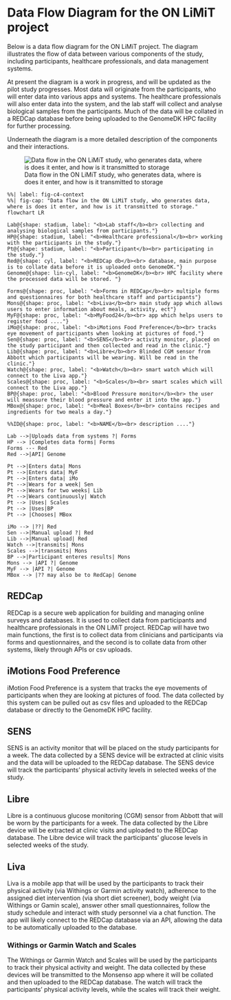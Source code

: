 # Data Flow Diagram for the ON LiMiT project

Below is a data flow diagram for the ON LiMiT project. The diagram illustrates the flow of data between various components of the study, including participants, healthcare professionals, and data management systems.

At present the diagram is a work in progress, and will be updated as the pilot study progresses. Most data will originate from the participants, who will enter data into various apps and systems. The healthcare professionals will also enter data into the system, and the lab staff will collect and analyse biological samples from the participants. Much of the data will be collated in a REDCap database before being uploaded to the GenomeDK HPC facility for further processing.

Underneath the diagram is a more detailed description of the components and their interactions.

![Data flow in the ON LiMiT study, who generates data, where is does it enter, and how is it transmitted to storage](../images/data-flow.png)

::: {.content-hidden}
```mermaid
%%| label: fig-c4-context
%%| fig-cap: "Data flow in the ON LiMiT study, who generates data, where is does it enter, and how is it transmitted to storage."
flowchart LR

Lab@{shape: stadium, label: "<b>Lab staff</b><br> collecting and analysing biological samples from participants."}
HP@{shape: stadium, label: "<b>Healthcare professional</b><br> working with the participants in the study."}
Pt@{shape: stadium, label: "<b>Participant</b><br> participating in the study."}
Red@{shape: cyl, label: "<b>REDCap db</b><br> database, main purpose is to collate data before it is uploaded onto GenomeDK."}
Genome@{shape: lin-cyl, label: "<b>GenomeDK</b><br> HPC facility where the processed data will be stored. "}

Forms@{shape: proc, label: "<b>Forms in REDCap</b><br> multiple forms and questionnaires for both healthcare staff and participants"}
Mons@{shape: proc, label: "<b>Liva</b><br> main study app which allows users to enter information about meals, activity, ect"}
MyF@{shape: proc, label: "<b>MyFood24</b><br> app which helps users to register food ...."}
iMo@{shape: proc, label: "<b>iMotions Food Preference</b><br> tracks eye movement of participants when looking at pictures of food."}
Sen@{shape: proc, label: "<b>SENS</b><br> activity monitor, placed on the study participant and then collected and read in the clinic."}
Lib@{shape: proc, label: "<b>Libre</b><br> Blinded CGM sensor from Abbott which participants will be wearing. Will be read in the clinic."}
Watch@{shape: proc, label: "<b>Watch</b><br> smart watch which will connect to the Liva app."}
Scales@{shape: proc, label: "<b>Scales</b><br> smart scales which will connect to the Liva app."}
BP@{shape: proc, label: "<b>Blood Pressure monitor</b><br> the user will meassure their blood pressure and enter it into the app."}
MBox@{shape: proc, label: "<b>Meal Boxes</b><br> contains recipes and ingredients for two meals a day."}

%%ID@{shape: proc, label: "<b>NAME</b><br> description ...."}

Lab -->|Uploads data from systems ?| Forms
HP --> |Completes data forms| Forms
Forms --- Red
Red -->|API| Genome

Pt -->|Enters data| Mons
Pt -->|Enters data| MyF
Pt -->|Enters data| iMo
Pt -->|Wears for a week| Sen
Pt -->|Wears for two weeks| Lib
Pt -->|Wears continuously| Watch
Pt --> |Uses| Scales
Pt --> |Uses|BP
Pt --> |Chooses| MBox

iMo --> |??| Red
Sen -->|Manual upload ?| Red
Lib -->|Manual upload| Red
Watch -->|transmits| Mons
Scales -->|transmits| Mons
BP -->|Participant enteres results| Mons
Mons --> |API ?| Genome
MyF --> |API ?| Genome
MBox --> |?? may also be to RedCap| Genome
```
:::
## REDCap

REDCap is a secure web application for building and managing online surveys and databases. It is used to collect data from participants and healthcare professionals in the ON LiMiT project. REDCap will have two main functions, the first is to collect data from clinicians and participants via forms and questionnaires, and the second is to collate data from other systems, likely through APIs or csv uploads.

## iMotions Food Preference

iMotion Food Preference is a system that tracks the eye movements of participants when they are looking at pictures of food. The data collected by this system can be pulled out as csv files and uploaded to the REDCap database or directly to the GenomeDK HPC facility.

## SENS

SENS is an activity monitor that will be placed on the study participants for a week. The data collected by a SENS device will be extracted at clinic visits and the data will be uploaded to the REDCap database. The SENS device will track the participants' physical activity levels in selected weeks of the study.

## Libre

Libre is a continuous glucose monitoring (CGM) sensor from Abbott that will be worn by the participants for a week. The data collected by the Libre device will be extracted at clinic visits and uploaded to the REDCap database. The Libre device will track the participants' glucose levels in selected weeks of the study.

## Liva

Liva is a mobile app that will be used by the participants to track their physical activity (via Withings or Garmin activity watch), adherence to the assigned diet intervention (via short diet screener), body weight (via Withings or Gamin scale), answer other small questionnaires, follow the study schedule and interact with study personnel via a chat function. The app will likely connect to the REDCap database via an API, allowing the data to be automatically uploaded to the database.

### Withings or Garmin Watch and Scales

The Withings or Garmin Watch and Scales will be used by the participants to track their physical activity and weight. The data collected by these devices will be transmitted to the Monsenso app where it will be collated and then uploaded to the REDCap database. The watch will track the participants' physical activity levels, while the scales will track their weight.
